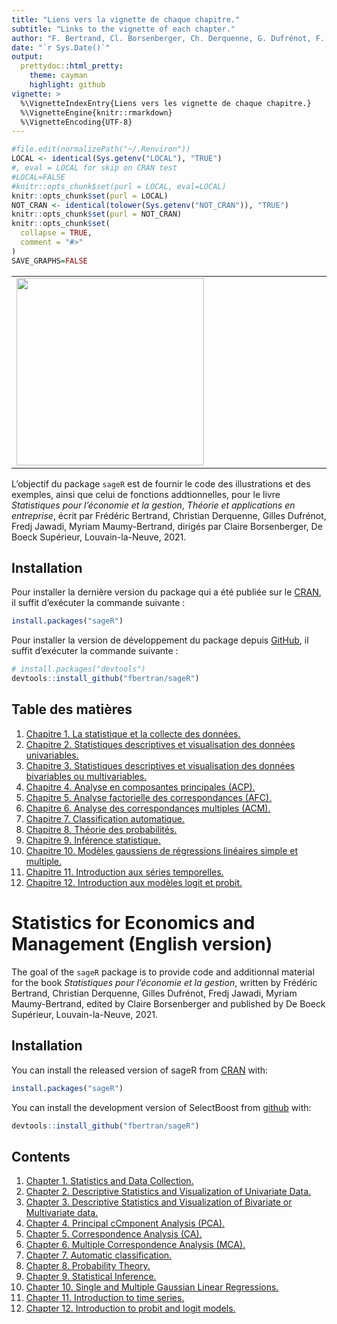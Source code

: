 ```yaml
---
title: "Liens vers la vignette de chaque chapitre."
subtitle: "Links to the vignette of each chapter."
author: "F. Bertrand, Cl. Borsenberger, Ch. Derquenne, G. Dufrénot, F. Jawadi, M. Maumy-Bertrand"
date: "`r Sys.Date()`"
output:
  prettydoc::html_pretty:
    theme: cayman
    highlight: github
vignette: >
  %\VignetteIndexEntry{Liens vers les vignette de chaque chapitre.}
  %\VignetteEngine{knitr::rmarkdown}
  %\VignetteEncoding{UTF-8}
---
```


```r
#file.edit(normalizePath("~/.Renviron"))
LOCAL <- identical(Sys.getenv("LOCAL"), "TRUE")
#, eval = LOCAL for skip on CRAN test
#LOCAL=FALSE
#knitr::opts_chunk$set(purl = LOCAL, eval=LOCAL)
knitr::opts_chunk$set(purl = LOCAL)
NOT_CRAN <- identical(tolower(Sys.getenv("NOT_CRAN")), "TRUE")
knitr::opts_chunk$set(purl = NOT_CRAN)
knitr::opts_chunk$set(
  collapse = TRUE,
  comment = "#>"
)
SAVE_GRAPHS=FALSE
```

<table align="center">
        <tr>
            <td><img src="../man/figures/9782807319448-g.jpg" align="left" width="300" style="margin:0 100 0 0;"/></td>
            <td><img src="../man/figures/logo.png" align="right" width="200" style="margin:0 0 0 100;"/></td>
        </tr>
</table>

L'objectif du package `sageR` est de fournir le code des illustrations et des exemples, ainsi que celui de fonctions addtionnelles, pour le livre *Statistiques pour l’économie et la gestion*, *Théorie et applications en entreprise*, écrit par Frédéric Bertrand, Christian Derquenne, Gilles Dufrénot, Fredj Jawadi, Myriam Maumy-Bertrand, dirigés par Claire Borsenberger, De Boeck Supérieur, Louvain-la-Neuve, 2021.


## Installation

Pour installer la dernière version du package qui a été publiée sur le [CRAN](https://CRAN.R-project.org), il suffit d'exécuter la commande suivante :

``` r
install.packages("sageR")
```

Pour installer la version de développement du package depuis [GitHub](https://github.com/), il suffit d'exécuter la commande suivante :

``` r
# install.packages("devtools")
devtools::install_github("fbertran/sageR")
```

## Table des matières

1. [Chapitre 1. La statistique et la collecte des données.](https://fbertran.github.io/sageR/articles/CodeChap01.html)
2. [Chapitre 2. Statistiques descriptives et visualisation des données univariables.](https://fbertran.github.io/sageR/articles/CodeChap02.html) 
3. [Chapitre 3. Statistiques descriptives et visualisation des données bivariables ou multivariables.](https://fbertran.github.io/sageR/articles/CodeChap03.html) 
4. [Chapitre 4. Analyse en composantes principales (ACP).](https://fbertran.github.io/sageR/articles/CodeChap04.html)
5. [Chapitre 5. Analyse factorielle des correspondances (AFC).](https://fbertran.github.io/sageR/articles/CodeChap05.html)
6. [Chapitre 6. Analyse des correspondances multiples (ACM).](https://fbertran.github.io/sageR/articles/CodeChap06.html)
7. [Chapitre 7. Classification automatique.](https://fbertran.github.io/sageR/articles/CodeChap07.html)
8. [Chapitre 8. Théorie des probabilités.](https://fbertran.github.io/sageR/articles/CodeChap08.html)
9. [Chapitre 9. Inférence statistique.](https://fbertran.github.io/sageR/articles/CodeChap09.html)
10. [Chapitre 10. Modèles gaussiens de régressions linéaires simple et multiple.](https://fbertran.github.io/sageR/articles/CodeChap10.html)
11. [Chapitre 11. Introduction aux séries temporelles.](https://fbertran.github.io/sageR/articles/CodeChap11.html)
12. [Chapitre 12. Introduction aux modèles logit et probit.](https://fbertran.github.io/sageR/articles/CodeChap12.html)


# Statistics for Economics and Management (English version)

The goal of the `sageR` package is to provide code and additionnal material for the book *Statistiques pour l’économie et la gestion*, written by Frédéric Bertrand, Christian Derquenne, Gilles Dufrénot, Fredj Jawadi, Myriam Maumy-Bertrand, edited by Claire Borsenberger and published by De Boeck Supérieur, Louvain-la-Neuve, 2021.

## Installation

You can install the released version of sageR from [CRAN](https://CRAN.R-project.org) with:


```r
install.packages("sageR")
```

You can install the development version of SelectBoost from [github](https://github.com) with:


```r
devtools::install_github("fbertran/sageR")
```

## Contents

1. [Chapter 1. Statistics and Data Collection.](https://fbertran.github.io/sageR/articles/CodeChap01.html)
2. [Chapter 2. Descriptive Statistics and Visualization of Univariate Data.](https://fbertran.github.io/sageR/articles/CodeChap02.html) 
3. [Chapter 3. Descriptive Statistics and Visualization of Bivariate or Multivariate data.](https://fbertran.github.io/sageR/articles/CodeChap03.html)
4. [Chapter 4. Principal cCmponent Analysis (PCA).](https://fbertran.github.io/sageR/articles/CodeChap04.html)
5. [Chapter 5. Correspondence Analysis (CA).](https://fbertran.github.io/sageR/articles/CodeChap05.html)
6. [Chapter 6. Multiple Correspondence Analysis (MCA).](https://fbertran.github.io/sageR/articles/CodeChap06.html)
7. [Chapter 7. Automatic classification.](https://fbertran.github.io/sageR/articles/CodeChap07.html)
8. [Chapter 8. Probability Theory.](https://fbertran.github.io/sageR/articles/CodeChap08.html)
9. [Chapter 9. Statistical Inference.](https://fbertran.github.io/sageR/articles/CodeChap09.html)
10. [Chapter 10. Single and Multiple Gaussian Linear Regressions.](https://fbertran.github.io/sageR/articles/CodeChap10.html)
11. [Chapter 11. Introduction to time series.](https://fbertran.github.io/sageR/articles/CodeChap11.html)
12. [Chapter 12. Introduction to probit and logit models.](https://fbertran.github.io/sageR/articles/CodeChap12.html)



